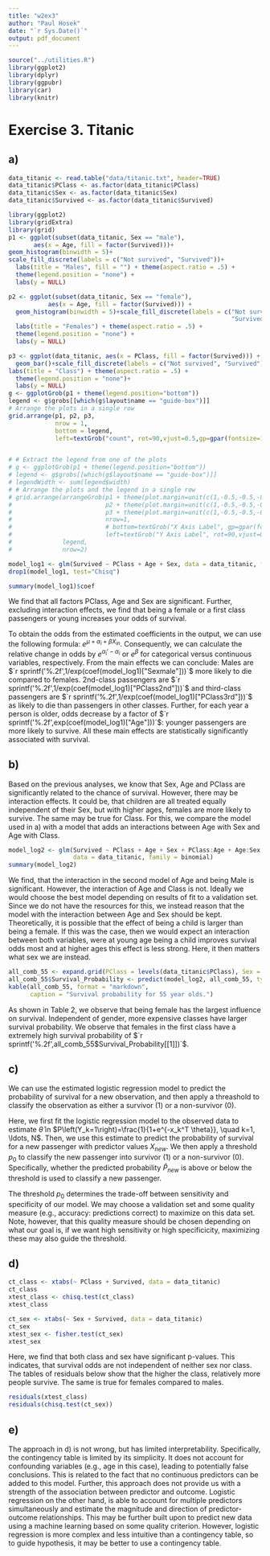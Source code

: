 ---
title: "w2ex3"
author: "Paul Hosek"
date: "`r Sys.Date()`"
output: pdf_document
---


```{r, include=FALSE}
source("../utilities.R")
library(ggplot2)
library(dplyr)
library(ggpubr)
library(car)
library(knitr)
```

# Exercise 3. Titanic

## a)

```{r, echo =TRUE}
data_titanic <- read.table("data/titanic.txt", header=TRUE)
data_titanic$PClass <- as.factor(data_titanic$PClass)
data_titanic$Sex <- as.factor(data_titanic$Sex)
data_titanic$Survived <- as.factor(data_titanic$Survived)
```


```{r, echo =FALSE}
library(ggplot2)
library(gridExtra)
library(grid)
p1 <- ggplot(subset(data_titanic, Sex == "male"),
       aes(x = Age, fill = factor(Survived)))+
geom_histogram(binwidth = 5)+
scale_fill_discrete(labels = c("Not survived", "Survived"))+
  labs(title = "Males", fill = "") + theme(aspect.ratio = .5) +
  theme(legend.position = "none") +
  labs(y = NULL)

p2 <- ggplot(subset(data_titanic, Sex == "female"),
           aes(x = Age, fill = factor(Survived))) +
  geom_histogram(binwidth = 5)+scale_fill_discrete(labels = c("Not survived",
                                                              "Survived"))+
  labs(title = "Females") + theme(aspect.ratio = .5) +
  theme(legend.position = "none") +
  labs(y = NULL)

p3 <- ggplot(data_titanic, aes(x = PClass, fill = factor(Survived))) +
  geom_bar()+scale_fill_discrete(labels = c("Not survived", "Survived"))+
labs(title = "Class") + theme(aspect.ratio = .5) +
  theme(legend.position = "none")+
  labs(y = NULL)
g <- ggplotGrob(p1 + theme(legend.position="bottom"))
legend <- g$grobs[[which(g$layout$name == "guide-box")]]
# Arrange the plots in a single row
grid.arrange(p1, p2, p3,
             nrow = 1,
             bottom = legend,
             left=textGrob("count", rot=90,vjust=0.5,gp=gpar(fontsize=10)))


# # Extract the legend from one of the plots
# g <- ggplotGrob(p1 + theme(legend.position="bottom"))
# legend <- g$grobs[[which(g$layout$name == "guide-box")]]
# legendWidth <- sum(legend$width)
# # Arrange the plots and the legend in a single row
# grid.arrange(arrangeGrob(p1 + theme(plot.margin=unit(c(1,-0.5,-0.5,-0.5),"cm")),
#                          p2 + theme(plot.margin=unit(c(1,-0.5,-0.5,-0.5),"cm")),
#                          p3 + theme(plot.margin=unit(c(1,-0.5,-0.5,-0.5),"cm")),
#                          nrow=1,
#                          # bottom=textGrob("X Axis Label", gp=gpar(fontsize=14)),
#                          left=textGrob("Y Axis Label", rot=90,vjust=0.5,gp=gpar(fontsize=14))),
#              legend,
#              nrow=2)
```


```{r, echo =TRUE}
model_log1 <- glm(Survived ~ PClass + Age + Sex, data = data_titanic, family = binomial())
drop1(model_log1, test="Chisq")
```

```{r, echo =TRUE}
summary(model_log1)$coef
```

We find that all factors PClass, Age and Sex are significant. Further, excluding interaction effects, we find that being a female or a first class passengers or young increases your odds of survival. 

To obtain the odds from the estimated coefficients in the output, we can use the following formula: $e^{\mu + \alpha_i + \beta X_{in}}$. Consequently, we can calculate the relative change in odds by $e^{\alpha_i' - \alpha_i}$ or $e^{\beta}$ for categorical versus continuous variables, respectively.
From the main effects we can conclude: Males are $`r sprintf('%.2f',1/exp(coef(model_log1)["Sexmale"]))`$ more likely to die compared to females. 2nd-class passengers are $`r sprintf('%.2f',1/exp(coef(model_log1)["PClass2nd"]))`$ and third-class passengers are $`r sprintf('%.2f',1/exp(coef(model_log1)["PClass3rd"]))`$ as likely to die than passengers in other classes. Further, for each year a person is older, odds decrease by a factor of $`r sprintf('%.2f',exp(coef(model_log1)["Age"]))`$: younger passengers are more likely to survive. All these main effects are statistically significantly associated with survival.


## b)
Based on the previous analyses, we know that Sex, Age and PClass are significantly related to the chance of survival. However, there may be interaction effects. It could be, that children are all treated equally independent of their Sex, but with higher ages, females are more likely to survive. The same may be true for Class. For this, we compare the model used in a) with a model that adds an interactions between Age with Sex and Age with Class.

```{r, echo =TRUE}
model_log2 <- glm(Survived ~ PClass + Age + Sex + PClass:Age + Age:Sex, 
                  data = data_titanic, family = binomial)
summary(model_log2)
```
We find, that the interaction in the second model of Age and being Male is significant. However, the interaction of Age and Class is not. Ideally we would choose the best model depending on results of fit to a validation set. Since we do not have the resources for this, we instead reason that the model with the interaction between Age and Sex should be kept. Theoretically, it is possible that the effect of being a child is larger than being a female. If this was the case, then we would expect an interaction between both variables, were at young age being a child improves survival odds most and at higher ages this effect is less strong. Here, it then matters what sex we are instead.

```{r, echo =TRUE}
all_comb_55 <- expand.grid(PClass = levels(data_titanic$PClass), Sex = levels(data_titanic$Sex), Age = 55)
all_comb_55$Survival_Probability <- predict(model_log2, all_comb_55, type = "response") # response = probabilities, "link" for odds
kable(all_comb_55, format = "markdown", 
      caption = "Survival probability for 55 year olds.")
```
As shown in Table 2, we observe that being female has the largest influence on survival. Independent of gender, more expensive classes have larger survival probability. We observe that females in the first class have a extremely high survival probability of $`r sprintf('%.2f',all_comb_55$Survival_Probability[[1]])`$.

## c)

We can use the estimated logistic regression model to predict the probability of survival for a new observation, and then apply a threashold to classify the observation as either a survivor (1) or a non-survivor (0).

Here, we first fit the logistic regression model to the observed data to estimate $\hat{\theta}$ in $P\left(Y_k=1\right)=\frac{1}{1+e^{-x_k^T \theta}}, \quad k=1, \ldots, N$. Then, we use this estimate to predict the probability of survival for a new passenger with predictor values $X_{new}$. We then apply a threshold  $p_0$ to classify the new passenger into survivor (1) or a non-survivor (0). Specifically, whether the predicted probability $\hat{P}_{new}$ is above or below the threshold is used to classify a new passenger.

The threshold $p_0$ determines the trade-off between sensitivity and specificity of our model. We may choose a validation set and some quality measure (e.g., accuracy: predictions correct) to maximize on this data set. Note, however, that this quality measure should be chosen depending on what our goal is, if we want high sensitivity or high specificicity, maximizing these may also guide the threshold.

## d)
```{r, echo =TRUE}
ct_class <- xtabs(~ PClass + Survived, data = data_titanic)
ct_class
xtest_class <- chisq.test(ct_class)
xtest_class
```

```{r, echo =TRUE}
ct_sex <- xtabs(~ Sex + Survived, data = data_titanic)
ct_sex
xtest_sex <- fisher.test(ct_sex)
xtest_sex
```
Here, we find that both class and sex have significant p-values. This indicates, that survival odds are not independent of neither sex nor class. The tables of residuals below show that the higher the class, relatively more people survive. The same is true for females compared to males.
```{r, echo =TRUE}
residuals(xtest_class)
residuals(chisq.test(ct_sex))
```
## e)
The approach in d) is not wrong, but has limited interpretability. Specifically, the contingency table is limited by its simplicity. It does not account for confounding variables (e.g., age in this case), leading to potentially false conclusions. This is related to the fact that no continuous predictors can be added to this model. Further, this approach does not provide us with a strength of the association between predictor and outcome. Logistic regression on the other hand, is able to account for multiple predictors simultaneously and estimate the magnitude and direction of predictor-outcome relationships. This may be further built upon to predict new data using a machine learning based on some quality criterion. However, logistic regression is more complex and less intuitive than a contingency table, so to guide hypothesis, it may be better to use a contingency table.